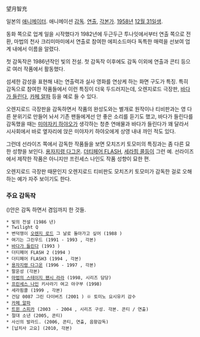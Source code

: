 望月智充

일본의 [[애니메이터]]. 애니메이션 [[감독]]. [[연출]], [[각본가]]. [[1958년]] [[12월 31일]]생.

동화 쪽으로 업계 일을 시작했다가 1982년에 두근두근 투나잇에서부터 연출 쪽으로 전환, 마법의 천사 크리미마미에서 연출로 참여한 에피소드마다 독특한 매력을 선보여 업계 내에서 이름을 알렸다. 

첫 감독작은 1986년작인 빛의 전설. 첫 감독작 이후에도 감독 이외에 연출과 콘티 등으로 여러 작품에서 활동했다.  

섬세한 감성을 표현해 내는 연출력과 실사 영화를 연상케 하는 화면 구도가 특징. 특히 감독으로 참여한 작품들에서 이런 특징이 더욱 두드러지는데, 오렌지로드 극장판, [[바다가 들린다]], [[카페 알파]] 등을 예로 들 수 있다. 

오렌지로드 극장판을 감독하면서 작품의 완성도와는 별개로 원작이나 티비판과는 영 다른 분위기로 만들어 놔서 기존 팬들에게선 안 좋은 소리를 듣기도 했고, 바다가 들린다를 감독했을 때는 [[미야자키 하야오]]가 생각하는 청춘 연애물과 바다가 들린다가 꽤 달라서 시사회에서 바로 옆자리에 앉은 미야자키 하야오에게 상영 내내 까인 적도 있다.     

그런데 선라이즈 쪽에서 감독한 작품들을 보면  모치즈키 토모미의 특징과는 좀 다른 묘한 성향을 보인다.  [[용자지령 다그온]]. [[더티페어 FLASH]], [[세라핌 콜]]등이 그런 예. 선라이즈에서 제작한 작품은 아니지만 프린세스 나인도 작품 성향이 묘한 편. 

오렌지로드 극장판 때문인지 오렌지로드 티비판도 모치즈키 토모미가 감독한 걸로 오해하는 예가 자주 보이기도 한다. 


=== 주요 감독작 ===
()안은 감독 하면서 겸임까지 한 것들. 

 * 빛의 전설 (1986 년)
 * Twilight Q 
 * 변덕쟁이 [[오렌지 로드]] 그 날로 돌아가고 싶어 (1988 )
 * 여기는 그린우드 (1991 - 1993 , 각본)
 * [[바다가 들린다]] (1993 )
 * 더티페어 FLASH 2 (1994 )
 * 더티페어 FLASH3 (1994 , 각본)
 * [[용자지령 다그온]] (1996 - 1997 , 각본)
 * 팔운성 (각본)
 * [[마법의 스테이지 팬시 라라]] (1998, 시리즈 담당)
 * [[프린세스 나인]] 키사라기 여고 야구부 (1998)
 * 세라핌콜 (1999 , 각본)
 * 건담 0087 그린 다이버즈 (2001 ) ※ 토미노 요시유키 감수
 * [[카페 알파]] 
 * [[트윈 스피카]] (2003  - 2004 , 시리즈 구성. 각본. 콘티 / 연출)
 * 절대 소년 (2005, 콘티)
 * 사신의 발라드. (2006, 콘티, 연출, 음향감독)
 * [납치사 고요] (2010, 각본)
